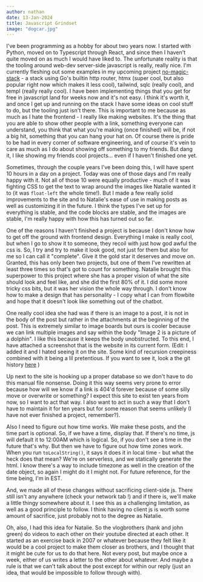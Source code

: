 ```yaml
---
author: nathan
date: 13-Jan-2024
title: Javascript Grindset
image: "dogcar.jpg"
---
```

I've been programming as a hobby for about two years now. I started with Python, moved on to Typescript through React, and since then I haven't quite moved
on as much I would have liked to. The unfortunate reality is that the tooling around web-dev server-side javascript is really, really nice. I'm currently
fleshing out some examples in my upcoming project [no-magic-stack](https://github.com/nathan-hello/no-magic-stack) - a stack using Go's builtin http router,
htmx (super cool, but also popular right now which makes it less cool), tailwind, sqlc (really cool), and templ (really really cool). I have been implementing
things that you get for free in javascript land for weeks now and it's not easy. I think it's worth it, and once I get up and running on the stack I have some
ideas on cool stuff to do, but the tooling just isn't there. This is important to me because as much as I hate the frontend - I really like making websites. It's
the thing that you are able to show other people with a link, something everyone can understand, you think that what you're making (once finished) will be, if not
a big hit, something that you can hang your hat on. Of course there is pride to be had in every corner of software engineering, and of course it's vein to care
as much as I do about showing off something to my friends. But dang it, I like showing my friends cool projects... even if I haven't finished one yet.

Sometimes, through the couple years I've been doing this, I will have spent 10 hours in a day on a project. Today was one of those days and I'm really happy with it.
Not all of those 10 were equally productive - much of it was fighting CSS to get the text to wrap around the images like Natalie wanted it to (it was `float-left` the
whole time!). But I made a few really solid improvements to the site and to Natalie's ease of use in making posts as well as customizing it in the future. I think
the types I've set up for everything is stable, and the code blocks are stable, and the images are stable, I'm really happy with how this has turned out so far.

One of the reasons I haven't finished a project is because I don't know how to get off the ground with frontend design. Everything I make is really cool, but when I
go to show it to someone, they recoil with just how god awful the css is. So, I try and try to make it look good, not just for them but also for me so I can call it
"complete". Give it the gold star it deserves and move on. Granted, this has only been two projects, but one of them I've rewritten at least three times so that's
got to count for something. Natalie brought this superpower to this project where she has a proper vision of what the site should look and feel like, and she did
the first 80% of it. I did some more tricky css bits, but it was her vision the whole way through. I don't know how to make a design that has personality - I copy
what I can from flowbite and hope that it doesn't look like something out of the chatbot. 

One really cool idea she had was if there is an image to a post, it is not in the body of the post but rather in the attachments at the beginning of the post. This
is extremely similar to image boards but ours is cooler because we can link multiple images and say within the body "Image 2 is a picture of a dolphin". I like this
because it keeps the body unobstructed. To this end, I have attached a screenshot that is the website in its current form. (Edit: I added it and I hated seeing it on
the site. Some kind of recursion creepiness combined with it being a lil pretentious. If you want to see it, look a the git history [here](https://github.com/nathan-hello/personal-site) )

Up next to the site is hooking up a proper database so we don't have to do this manual file nonsense. Doing it this way seems very prone to error because how will we know 
if a link is 404'd forever because of some silly move or overwrite or something? I expect this site to exist ten years from now, so I want to act that way. I also want to 
act in such a way that I don't have to maintain it for ten years but for some reason that seems unlikely (I have not ever finished a project, remember?).

Also I need to figure out how time works. We make these posts, and the time part is optional. So, if we have a time, display that. If there's no time, js will default
it to 12:00AM which is logical. So, if you don't see a time in the future that's why. But then we have to figure out how time zones work. When you run `toLocalString()`,
it says it does it in local time - but what the heck does that mean? We're on serverless, and we statically generate the html. I know there's a way to include timezone
as well in the creation of the date object, so again I might do it I might not. For future reference, for the time being, I'm in EST.

And, we made all of these changes without sacrificing client-side js. There still isn't any anywhere (check your network tab !) and if there is, we'll make a little
thingy somewhere about it. I see this as a challenging limitation, as well as a good principle to follow. I think having no client js is worth some amount of sacrifice,
just probably not to the degree as Natalie.

Oh, also, I had this idea for Natalie. So the vlogbrothers (hank and john green) do videos to each other on their youtube directed at each other. It started as an exercise
back in 2007 or whatever because they felt like it would be a cool project to make them closer as brothers, and I thought that it might be cute for us to do that here. Not 
every post, but maybe once a week, either of us writes a letter to the other about whatever. And maybe a rule is that we can't talk about the post except for within our 
reply (just an idea, that would be impossible to follow through with). 
